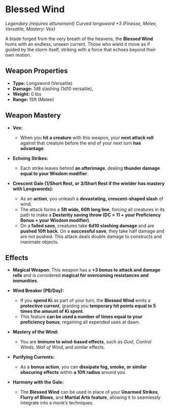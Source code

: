 # Blessed Wind

_Legendary (requires attunement)_
_Curved longsword +3 (Finesse, Melee, Versatile, Mastery: Vex)_

A blade forged from the very breath of the heavens, the **Blessed Wind** hums with an endless, unseen current. Those who wield it move as if guided by the storm itself, striking with a force that echoes beyond their own motion.

## Weapon Properties

- **Type:** Longsword (Versatile)
- **Damage:** 1d8 slashing (1d10 versatile),
- **Weight:** 0 lbs
- **Range:** 15ft (Melee)

## Weapon Mastery

- **Vex:**

  - When you **hit a creature** with this weapon, your **next attack roll** against that creature before the end of your next turn **has advantage**.

- **Echoing Strikes:**

  - Each strike leaves behind **an afterimage**, dealing **thunder damage equal to your Wisdom modifier**.

- **Crescent Gale (1/Short Rest, or 3/Short Rest if the wielder has mastery with Longswords):**
  - As an **action**, you unleash a **devastating, crescent-shaped slash** of wind.
  - The attack forms a **5ft wide, 60ft long line**, forcing all creatures in its path to make a **Dexterity saving throw (DC = 11 + your Proficiency Bonus + your Wisdom modifier)**.
  - On a **failed save**, creatures take **6d10 slashing damage** and are **pushed 10ft back**. On a **successful save**, they take half damage and are not pushed. This attack deals double damage to constructs and inanimate objects.

## Effects

- **Magical Weapon**: This weapon has a **+3 bonus to attack and damage rolls** and is considered **magical for overcoming resistances and immunities**.

- **Wind Breaker (PB/Day):**

  - If you **spend Ki** as part of your turn, the **Blessed Wind** emits a **protective current**, granting you **temporary hit points equal to 5 times the amount of Ki spent**.
  - This feature **can be used a number of times equal to your proficiency bonus**, regaining all expended uses at dawn.

- **Mastery of the Wind:**

  - You are **immune to wind-based effects**, such as _Gust, Control Winds, Wall of Wind_, and similar effects.

- **Purifying Currents:**

  - As a **bonus action**, you can **dissipate fog, smoke, or similar obscuring effects** within **a 10ft radius** around you.

- **Harmony with the Gale:**

  - The **Blessed Wind** can be used in place of your **Unarmed Strikes**, **Flurry of Blows**, and **Martial Arts feature**, allowing it to seamlessly integrate into a monk’s techniques.
